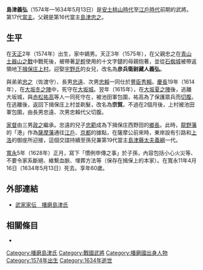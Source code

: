 {{Otheruses|島津義弘|subject={{tsl|ja|播磨島津氏}}第17代[[當主|當主]]|other=薩摩[[島津氏|島津氏]]第17代當主}}
{{unreferenced|time=2016-10-15T15:12:54+00:00}}
{{日本武士
|名稱= 島津 義弘
|圖片名稱= 
|圖片大小= 
|圖片說明= 
|時代= [[安土桃山時代|安土桃山時代]]—[[江戶時代|江戶時代]]前期
|出生日期= [[天正_(日本)|天正]]2年（1574年）
|出生地點= 
|逝世日期= [[寬永|寬永]]11年4月16日（1634年5月13日）
|逝世地點= 
|假名= 
|羅馬字= 
|幼名= 
|改名= 
|别名= 彦兵衛尉藏人（通稱）
|諡号= 
|神号= 
|戒名= 宗賀
|洗禮名= 
|墓所= [[兵庫縣|兵庫縣]][[龍野市|龍野市]]{{tsl|ja|龍野町}}大手的[[如來寺|如來寺]]
|朝廷官位= 
|幕府職位= 
|主君= [[豐臣秀賴|豐臣秀賴]]
|藩= 
|氏族= {{tsl|ja|播磨島津氏}}
|父母= 父：[[島津忠之|島津忠之]]<BR>母：[[山本村岡|山本大次郎村岡]]的妹妹
|養父= 
|養母= 
|兄弟= 弟：[[島津忠之_(佐渡守)|忠之]]（佐渡守）
|姐妹= 
|正室= [[宇野氏|宇野氏]]
|側室= 
|嗣子= [[島津忠遠|忠遠]]、[[長井忠賴|長井忠賴]]、'''[[島津政之|政之]]'''
|嗣女= 
|養子= 
|養女= 
}}
{{japanese|japanese=島津 義弘|kana=しまづ よしひろ|romaji=Shimazu Yoshihiro}}
'''島津義弘'''（1574年—1634年5月13日）是[[安土桃山時代|安土桃山時代]]至[[江戶時代|江戶時代]]前期的武將。{{tsl|ja|播磨島津氏}}第17代[[當主|當主]]。父親是第16代當主[[島津忠之|島津忠之]]。

== 生平 ==
在[[天正_(日本)|天正]]2年（1574年）出生，家中嫡男。天正3年（1575年），在父親忠之在[[青山土器山之戰|青山土器山之戰]]中戰死後，被帶著[[足輕|足輕]]使用的十文字鑓的母親抱著，並從[[石蜘城|石蜘城]]被帶返領地[[下揖保庄上村|下揖保庄上村]]。迎娶[[宇野氏|宇野氏]]的女兒，改名為'''彦兵衛尉藏人義弘'''。

與弟弟[[島津忠之_(佐渡守)|忠之]]（佐渡守）、長男[[島津忠遠|忠遠]]、次男[[長井忠賴|忠賴]]一同仕於[[豐臣秀賴|豐臣秀賴]]。[[慶長|慶長]]19年（1614年），在[[大坂冬之陣|大坂冬之陣]]中，死守在[[大坂城|大坂城]]。翌年（1615年），在[[大坂夏之陣|大坂夏之陣]]後，逃離大坂城，與[[赤松祐高|赤松祐高]]等人一同死守在{{tsl|ja|網干大覚寺|網干大覺寺}}，被池田軍包圍，祐高為了保護眾兵而[[切腹|切腹]]。在逃離後，返回下揖保庄上村並剃髮，改名為'''宗賀'''。不過在2個月後，上村被池田軍包圍，由長男忠遠、次男忠賴代父切腹。

[[家督|家督]]由三男[[島津政之|政之]]繼承。忠遠的兒子[[島津忠範|忠範]]成為下揖保庄西野田的[[鄉長_(日本)|鄉長]]。此時，[[龍野藩|龍野藩]]的「{{tsl|ja|室津}}港」作為[[薩摩藩|薩摩藩]]通往[[江戶|江戶]]、[[京都|京都]]的據點，在薩摩公前來時，{{tsl|ja|揖保川}}東岸設有引路和[[上洛|上洛]]的御座所迎接，這個交誼持續至孫兒兼第19代當主[[島津義綱|島津藤太夫義綱]]一代。

[[寬永|寬永]]5年（1628年）正月，寫下「慣例申傳之事」於子孫，內容包括小心火災等、不要令家系斷絕、維繫血脈、埋葬方法等（保存在揖保上的本家）。在寬永11年4月16日（1634年5月13日）死去。享年60歲。

== 外部連結 ==
*[http://www2.harimaya.com/sengoku/html/ha_simazu.html 武家家伝＿播磨島津氏] {{Wayback|url=http://www2.harimaya.com/sengoku/html/ha_simazu.html |date=20200204234324 }}

== 相關條目 ==
*{{tsl|ja|播磨島津氏}}

{{島津氏歷代當主|播磨島津氏|第17代|1575年—1634年}}
[[Category:播磨島津氏|Category:播磨島津氏]]
[[Category:戰國武將|Category:戰國武將]]
[[Category:播磨國出身人物|Category:播磨國出身人物]]
[[Category:1574年出生|Category:1574年出生]]
[[Category:1634年逝世|Category:1634年逝世]]